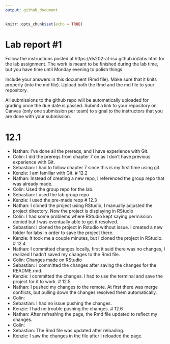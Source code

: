 ```yaml
---
output: github_document
---
```


<!-- README.md is generated from README.Rmd. Please edit the README.Rmd file -->


```r
knitr::opts_chunk$set(echo = TRUE)
```

# Lab report #1

Follow the instructions posted at https://ds202-at-isu.github.io/labs.html for the lab assignment. The work is meant to be finished during the lab time, but you have time until Monday evening to polish things.

Include your answers in this document (Rmd file). Make sure that it knits properly (into the md file). Upload both the Rmd and the md file to your repository.  

All submissions to the github repo will be automatically uploaded for grading once the due date is passed.
Submit a link to your repository on Canvas (only one submission per team) to signal to the instructors that you are done with your submission.

# 12.1 
- Nathan: I've done all the prereqs, and I have experience with Git.
- Colin: I did the prereqs from chapter 7 on as I don't have previous experience with Git.
- Sebastian: I had to follow chapter 7 since this is my first time using git.
- Kenzie: I am familiar with Git.
# 12.2
- Nathan: Instead of creating a new repo, I referenced the group repo that was already made.
- Colin: Used the group repo for the lab.
- Sebastian: I used the lab group repo
- Kenzie: I used the pre-made reop
# 12.3
- Nathan: I cloned the project using RStudio, I manually adjusted the project directory. Now the project is displaying in RStudio
- Colin: I had some problems where RStudio kept saying permission denied but I was eventually able to get it resolved.
- Sebastian: I cloned the project in Rstudio without issue. I created a new folder for labs in order to save the project there. 
- Kenzie: It took me a couple minutes, but I cloned the project in RStudio.
# 12.4
- Nathan: I committed changes locally, first it said there was no changes, I realized I hadn't saved my changes to the Rmd file.
- Colin: Changes made on RStudio
- Sebastian: I committed the changes after saving the changes for the README.rmd.
- Kenzie: I committed the changes. I had to use the terminal and save the project for it to work.
# 12.5
- Nathan: I pushed my changes to the remote. At first there was merge conflicts, but pulling down the changes resolved them automatically.
- Colin: 
- Sebastian: I had no issue pushing the changes.
- Kenzie: I had no trouble pushing the changes.
# 12.6
- Nathan: After refreshing the page, the Rmd file updated to reflect my changes.
- Colin: 
- Sebastian: The Rmd file was updated after reloading.
- Kenzie: I saw the changes in the file after I reloaded the page.
